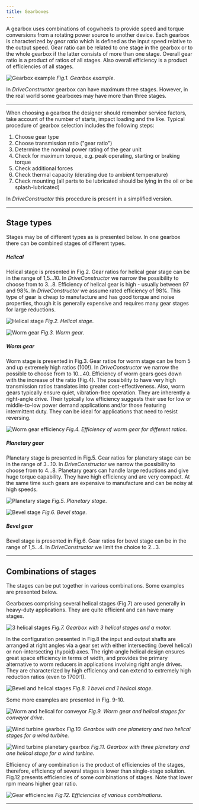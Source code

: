 ```yaml
---
title: Gearboxes
---
```


A gearbox uses combinations of cogwheels to provide speed and torque conversions
from a rotating power source to another device. Each gearbox is characterized by
_gear ratio_ which is defined as the input speed relative to the output speed.
Gear ratio can be related to one stage in the gearbox or to the whole gearbox if
the latter consists of more than one stage. Overall gear ratio is a product of
ratios of all stages. Also overall efficiency is a product of efficiencies of
all stages.

![Gearbox example](./images/industrial-gearbox-free-image.png) _Fig.1. Gearbox
example_.

In _DriveConstructor_ gearbox can have maximum three stages. However, in the
real world some gearboxes may have more than three stages.

---

When choosing a gearbox the designer should remember service factors, take
account of the number of starts, impact loading and the like. Typical procedure
of gearbox selection includes the following steps:

1. Choose gear type
2. Choose transmission ratio ("gear ratio")
3. Determine the nominal power rating of the gear unit
4. Check for maximum torque, e.g. peak operating, starting or braking torque
5. Check additional forces
6. Check thermal capacity (derating due to ambient temperature)
7. Check mounting (all parts to be lubricated should be lying in the oil or be
   splash-lubricated)

In _DriveConstructor_ this procedure is present in a simplified version.

---

## Stage types

Stages may be of different types as is presented below. In one gearbox there can
be combined stages of different types.

##### Helical

Helical stage is presented in Fig.2. Gear ratios for helical gear stage can be
in the range of 1,5...10. In _DriveConstructor_ we narrow the possibility to
choose from to 3...8. Efficiency of helical gear is high - usually between 97
and 98%. In _DriveConstructor_ we assume rated efficiency of 98%. This type of
gear is cheap to manufacture and has good torque and noise properties, though it
is generally expensive and requires many gear stages for large reductions.

![Helical stage](./images/gear_helical_stage3.png) _Fig.2. Helical stage_.

![Worm gear](./images/gear_worm3.png) _Fig.3. Worm gear_.

##### Worm gear

Worm stage is presented in Fig.3. Gear ratios for worm stage can be from 5 and
up extremely high ratios (100!). In _DriveConstructor_ we narrow the possible to
choose from to 10...40. Efficiency of worm gears goes down with the increase of
the ratio (Fig.4). The possibility to have very high transmission ratios
translates into greater cost-effectiveness. Also, worm gears typically ensure
quiet, vibration-free operation. They are inherently a right-angle drive. Their
typically low efficiency suggests their use for low or middle-to-low power
demand applications and/or those featuring intermittent duty. They can be ideal
for applications that need to resist reversing.

![Worm gear efficiency](./images/worm_helical_eff.png) _Fig.4. Efficiency of
worm gear for different ratios_.

##### Planetary gear

Planetary stage is presented in Fig.5. Gear ratios for planetary stage can be in
the range of 3...10. In _DriveConstructor_ we narrow the possibility to choose
from to 4...8. Planetary gears can handle large reductions and give huge torque
capability. They have high efficiency and are very compact. At the same time
such gears are expensive to manufacture and can be noisy at high speeds.

![Planetary stage](./images/gear_planetary_stage2.png) _Fig.5. Planetary stage_.

![Bevel stage](./images/gear_bevel_stage2.png) _Fig.6. Bevel stage_.

##### Bevel gear

Bevel stage is presented in Fig.6. Gear ratios for bevel stage can be in the
range of 1,5...4. In _DriveConstructor_ we limit the choice to 2...3.

---

## Combinations of stages

The stages can be put together in various combinations. Some examples are
presented below.

Gearboxes comprising several helical stages (Fig.7) are used generally in
heavy-duty applications. They are quite efficient and can have many stages.

![3 helical stages](./images/hel-hel-hel-motor.png) _Fig.7. Gearbox with 3
helical stages and a motor_.

In the configuration presented in Fig.8 the input and output shafts are arranged
at right angles via a gear set with either intersecting (bevel helical) or
non-intersecting (hypoid) axes. The right-angle helical design ensures great
space efficiency in terms of width, and provides the primary alternative to worm
reducers in applications involving right angle drives. They are characterized by
high efficiency and can extend to extremely high reduction ratios (even to
1700:1).

![Bevel and helical stages](./images/bel-3hel.png) _Fig.8. 1 bevel and 1 helical
stage_.

Some more examples are presented in Fig. 9-10.

![Worm and helical for conveyor](./images/worm-hel-conv.png) _Fig.9. Worm gear
and helical stages for conveyor drive_.

![Wind turbine gearbox](./images/wind-turbine-gear-plan-hel-hel.png) _Fig.10.
Gearbox with one planetary and two helical stages for a wind turbine._

![Wind turbine planetary gearbox](./images/plan-plan-plan-hel.png) _Fig.11.
Gearbox with three planetary and one helical stage for a wind turbine_.

Efficiency of any combination is the product of efficiencies of the stages,
therefore, efficiency of several stages is lower than single-stage solution.
Fig.12 presents efficiencies of some combinations of stages. Note that lower rpm
means higher gear ratio.

![Gear efficiencies](./images/gears_effs.png) _Fig.12. Efficiencies of various
combinations_.

---

